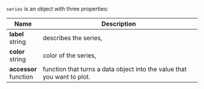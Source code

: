 `series` is an object with three properties:

|Name|Description|
|----|-----------|
|__label__<br/>string|describes the series,|
|__color__<br/>string|color of the series,|
|__accessor__<br/>function|function that turns a data object into the value that you want to plot.|
